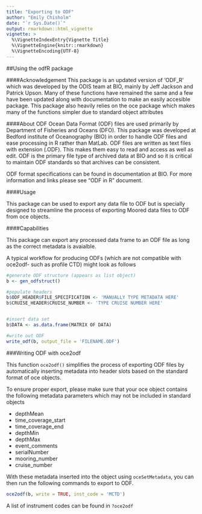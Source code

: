```yaml
---
title: "Exporting to ODF"
author: "Emily Chisholm"
date: "`r Sys.Date()`"
output: rmarkdown::html_vignette
vignette: >
  %\VignetteIndexEntry{Vignette Title}
  %\VignetteEngine{knitr::rmarkdown}
  %\VignetteEncoding{UTF-8}
---
```


##Using the odfR package

####Acknowledgement
  This package is an updated version of 'ODF_R' which was developed by the ODIS team at BIO, mainly by Jeff Jackson and Patrick Upson. Many of these functions have remained the same and a few have been updated along with documentation to make an easily accesible package. 
  This package also heavily relies on the oce package which makes many of the functions simpler due to standard object attributes

####About ODF
Ocean Data Format (ODF) files are used primarily by Department of Fisheries and Oceans (DFO). This package was developed at Bedford institute of Oceanography (BIO) in order to handle ODF files and ease processing in R rather than MatLab. ODF files are written as text files with extension (.ODF). This makes them easy to read and access as well as edit. ODF is the primary file type of archived data at BIO and so it is critical to maintain ODF standards so that archives can be consistent. 

ODF format specifications can be found in documentation at BIO. For more information and links please see "ODF in R" document. 

####Usage

This package can be used to export any data file to ODF but is specially designed to streamline the process of exporting Moored data files to ODF from oce objects. 

####Capabilities

This package can export any processed data frame to an ODF file as long as the correct metadata is avaialble. 

A typical workflow for producing ODFs (which are not compatible with oce2odf- such as profile CTD) might look as follows

```r
#generate ODF structure (appears as list object)
b <- gen_odfstruct()

#populate headers
b$ODF_HEADER$FILE_SPECIFICATION <- 'MANUALLY TYPE METADATA HERE'
b$CRUISE_HEADER$CRUISE_NUMBER <- 'TYPE CRUISE NUMBER HERE'


#insert data set
b$DATA <- as.data.frame(MATRIX OF DATA)

#write out ODF
write_odf(b, output_file = 'FILENAME.ODF')

```

###Writing ODF with oce2odf

This function `oce2odf()` simplifies the process of exporting ODF files by automatically inserting metadata into header slots based on the standard format of oce objects. 

To ensure proper export, please make sure that your oce object contains the following metadata parameters which may not be included in standard objects

 * depthMean
 * time_coverage_start
 * time_coverage_end
 * depthMin
 * depthMax
 * event_comments
 * serialNumber
 * mooring_number
 * cruise_number

With these metadata inserted into the object using `oceSetMetadata`, you can then run the following commands to export to ODF. 

```r
oce2odf(b, write = TRUE, inst_code = 'MCTD')

```
A list of instrument codes can be found in `?oce2odf`




